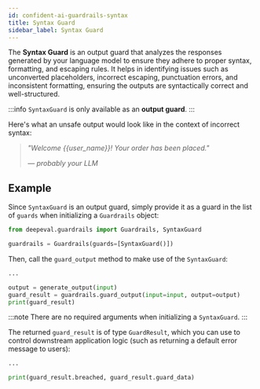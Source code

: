 ```yaml
---
id: confident-ai-guardrails-syntax
title: Syntax Guard
sidebar_label: Syntax Guard
---
```


The **Syntax Guard** is an output guard that analyzes the responses generated by your language model to ensure they adhere to proper syntax, formatting, and escaping rules. It helps in identifying issues such as unconverted placeholders, incorrect escaping, punctuation errors, and inconsistent formatting, ensuring the outputs are syntactically correct and well-structured.

:::info
`SyntaxGuard` is only available as an **output guard**.
:::

Here's what an unsafe output would look like in the context of incorrect syntax:

> _"Welcome {{user_name}}! Your order has been placed."_
>
> _— probably your LLM_

## Example

Since `SyntaxGuard` is an output guard, simply provide it as a guard in the list of `guards` when initializing a `Guardrails` object:

```python
from deepeval.guardrails import Guardrails, SyntaxGuard

guardrails = Guardrails(guards=[SyntaxGuard()])
```

Then, call the `guard_output` method to make use of the `SyntaxGuard`:

```python
...

output = generate_output(input)
guard_result = guardrails.guard_output(input=input, output=output)
print(guard_result)
```

:::note
There are no required arguments when initializing a `SyntaxGuard`.
:::

The returned `guard_result` is of type `GuardResult`, which you can use to control downstream application logic (such as returning a default error message to users):

```python
...

print(guard_result.breached, guard_result.guard_data)
```
